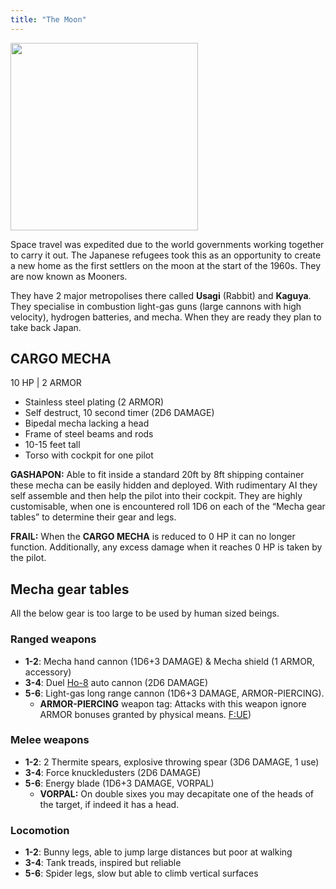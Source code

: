 ```yaml
---
title: "The Moon"
---
```


![](./images/mooner_flag.png){width=300px fig-align="center"}

Space travel was expedited due to the world governments working together to carry it out. The Japanese refugees took this as an opportunity to create a new home as the first settlers on the moon at the start of the 1960s. They are now known as Mooners.

They have 2 major metropolises there called **Usagi** (Rabbit) and **Kaguya**. They specialise in combustion light-gas guns (large cannons with high velocity), hydrogen batteries, and mecha. When they are ready they plan to take back Japan.

## CARGO MECHA {#cargo_mecha}

10 HP | 2 ARMOR

-   Stainless steel plating (2 ARMOR)
-   Self destruct, 10 second timer (2D6 DAMAGE)
-   Bipedal mecha lacking a head
-   Frame of steel beams and rods
-   10-15 feet tall
-   Torso with cockpit for one pilot

**GASHAPON:** Able to fit inside a standard 20ft by 8ft shipping container these mecha can be easily hidden and deployed. With rudimentary AI they self assemble and then help the pilot into their cockpit. They are highly customisable, when one is encountered roll 1D6 on each of the "Mecha gear tables" to determine their gear and legs.

**FRAIL:** When the **CARGO MECHA** is reduced to 0 HP it can no longer function. Additionally, any excess damage when it reaches 0 HP is taken by the pilot.

## Mecha gear tables

All the below gear is too large to be used by human sized beings.

### Ranged weapons

- __1-2__: Mecha hand cannon (1D6+3 DAMAGE) & Mecha shield (1 ARMOR, accessory)
- __3-4__: Duel [Ho-8](https://en.wikipedia.org/wiki/Ho-5_cannon) auto cannon (2D6 DAMAGE)
- __5-6__: Light-gas long range cannon (1D6+3 DAMAGE, ARMOR-PIERCING).
  - **ARMOR-PIERCING** weapon tag: Attacks with this weapon ignore ARMOR bonuses granted by physical means. [F:UE](https://claymorerpgs.itch.io/fist))

### Melee weapons

- __1-2__: 2 Thermite spears, explosive throwing spear (3D6 DAMAGE, 1 use)
- __3-4__: Force knuckledusters (2D6 DAMAGE)
- __5-6__: Energy blade (1D6+3 DAMAGE, VORPAL)
  - __VORPAL:__ On double sixes you may decapitate one of the heads of the target, if indeed it has a head.

### Locomotion

- __1-2__: Bunny legs, able to jump large distances but poor at walking
- __3-4__: Tank treads, inspired but reliable
- __5-6__: Spider legs, slow but able to climb vertical surfaces
